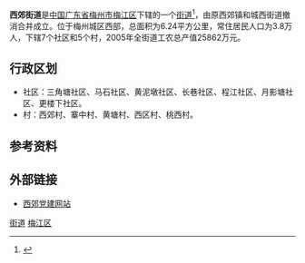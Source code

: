 {{中国乡级行政区
|景观照片文件名 = Youluo Street, Meizhou (20200929092821).jpg
|景观照片描述 = 油箩街[[骑楼|骑楼]]
|汉语拼音 = 
|其他语言 = 
|其他语言名称 = 
|旧称 = 
|地名出处 = 
|位置图文件名 = 
|位置图描述 = 
|自定义图片 = 
|建置时间 = 
|政府驻地 = 
|毗邻 = 
|总面积 = 
|总人口 = 
|总人口年份 = 
|户籍人口 = 
|户籍人口年份 = 
|常住人口 = 
|常住人口年份 = 
|人口密度 = 
|GDP = 
|GDP年份 = 
|邮政编码 = 
|电话区号 = 753
|官方网站 =
|网站名称 = 
|44/14/02/007/000}}
'''西郊街道'''是[[中华人民共和国|中国]][[广东省|广东省]][[梅州市|梅州市]][[梅江区|梅江区]]下辖的一个[[街道办事处|街道]]<ref>{{PRC admin/ref sgc|{{PRC admin/parent|44/14/02/007/000}}}}</ref>，由原西郊镇和城西街道撤消合并成立。位于梅州城区西部，总面积为6.24平方公里，常住居民人口为3.8万人，下辖7个社区和5个村，2005年全街道工农总产值25862万元。

==行政区划==
*社区：三角塘社区、马石社区、黄泥墩社区、长巷社区、程江社区、月影塘社区、更楼下社区。
*村：西郊村、寨中村、黄塘村、西区村、桃西村。

== 参考资料 ==
{{Reflist}}

==外部链接==
*[https://web.archive.org/web/20070808005200/http://dj.mzyea.com/Index.htm  西郊党建网站]

{{GD-stub}}
{{梅州市梅江区行政区划}}

[[Category:梅江区行政区划|街道]]
[[Category:梅州街道_(行政区划)|梅江区]]